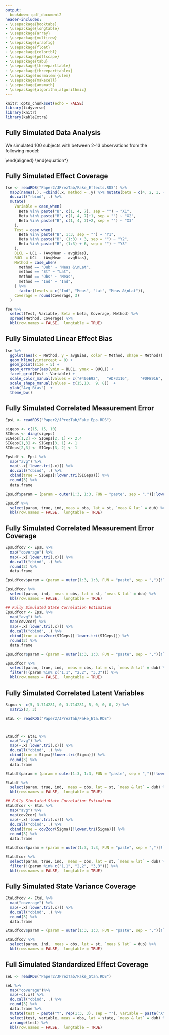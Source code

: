 ```yaml
---
output:
  bookdown::pdf_document2
header-includes:
- \usepackage{booktabs}
- \usepackage{longtable}
- \usepackage{array}
- \usepackage{multirow}
- \usepackage{wrapfig}
- \usepackage{float}
- \usepackage{colortbl}
- \usepackage{pdflscape}
- \usepackage{tabu}
- \usepackage{threeparttable}
- \usepackage{threeparttablex}
- \usepackage[normalem]{ulem}
- \usepackage{makecell}
- \usepackage{amsmath}
- \usepackage{algorithm,algorithmic}
---
```



```r
knitr::opts_chunk$set(echo = FALSE)
library(tidyverse)
library(knitr)
library(kableExtra)
```



## Fully Simulated Data Analysis

We simulated 100 subjects with between 2-13 observations from the following model:


\begin{equation*}
\begin{aligned}
\begin{bmatrix}
y_{ij1}\\
y_{ij2}\\
y_{ij3}
\end{bmatrix}
&= \begin{bmatrix}
\alpha_{ij1}\\
\alpha_{ij2}\\
\alpha_{ij3}
\end{bmatrix}
+ 
\begin{bmatrix}
\boldsymbol{x_{ij}\beta_1}\\
\boldsymbol{x_{ij}\beta_2}\\
\boldsymbol{x_{ij}\beta_3} 
\end{bmatrix} +
\begin{bmatrix}
\varepsilon_{ij1}\\
\varepsilon_{ij2}\\
\varepsilon_{ij3}
\end{bmatrix}, \ \ \ 
\begin{bmatrix}
\varepsilon_{ij1}\\
\varepsilon_{ij2}\\
\varepsilon_{ij3}
\end{bmatrix} 
\sim N(0, 
\begin{bmatrix}
15 & 2.4 & 1\\
2.4 & 15 & 1\\
1 & 1 & 10
\end{bmatrix}
)\\
\begin{bmatrix}
\alpha_{ij1}\\
\alpha_{ij2}\\
\alpha_{ij3}
\end{bmatrix} & = 
\begin{bmatrix}
\alpha_{i(j-1)1}\\
\alpha_{i(j-1)2}\\
\alpha_{i(j-1)3}
\end{bmatrix} +
\begin{bmatrix}
\eta_{ij1}\\
\eta_{ij2}\\
\eta_{ij3}
\end{bmatrix}, \ \ \
\begin{bmatrix}
\eta_{ij1}\\
\eta_{ij2}\\
\eta_{ij3}
\end{bmatrix} \sim N(0, \delta_{ij}
\begin{bmatrix}
5 & 3.7 & 0\\
3.7 & 5 & 0\\
0 & 0 & 2
\end{bmatrix}
)
\end{aligned}
\end{equation*}



## Fully Simulated Effect Coverage

```r
fse <- readRDS("Paper2/JPrezTab/Fake_Effects.RDS") %>%
  map2(names(.), ~cbind(.x, method = .y) %>% mutate(beta = c(4, 2, 1, -3, 0, 1, 0, 0, 0))) %>%
  do.call("rbind", .) %>%
  mutate(
    Variable = case_when(
      Beta %in% paste("B", c(1, 4, 7), sep = "") ~ "X1",
      Beta %in% paste("B", c(1, 4, 7)+1, sep = "") ~ "X2",
      Beta %in% paste("B", c(1, 4, 7)+2, sep = "") ~ "X3"
    ), 
    Test = case_when(
      Beta %in% paste("B", 1:3, sep = "") ~ "Y1",
      Beta %in% paste("B", (1:3) + 3, sep = "") ~ "Y2",
      Beta %in% paste("B", (1:3) + 6, sep = "") ~ "Y3"
    ),
    BLCL = LCL - (AvgMean - avgBias),
    BUCL = UCL - (AvgMean - avgBias),
    Method = case_when(
      method == "Dub" ~ "Meas &\nLat",
      method == "St" ~ "Lat",
      method == "Obs" ~ "Meas",
      method == "Ind" ~ "Ind",
    ) %>%
      factor(levels = c("Ind", "Meas", "Lat", "Meas &\nLat")),
    Coverage = round(Coverage, 3)
  )

fse %>%
  select(Test, Variable, Beta = beta, Coverage, Method) %>%
  spread(Method, Coverage) %>%
  kbl(row.names = FALSE,  longtable = TRUE)
```

## Fully Simulated Linear Effect Bias

```r
fse %>%
  ggplot(aes(x = Method, y = avgBias, color = Method, shape = Method)) +
  geom_hline(yintercept = 0) + 
  geom_point(size = 5) +
  geom_errorbar(aes(ymin = BLCL, ymax = BUCL)) +
  facet_grid(Test ~ Variable) +
  scale_color_manual(values = c("#405E92",   "#DF3116",     "#DFB916", "#409247"))  +
  scale_shape_manual(values = c(15,10,  9, 8))  +
  ylab("Avg Bias")  +
  theme_bw()
```



## Fully Simulated Correlated Measurement Error

```r
EpsL <- readRDS("Paper2/JPrezTab/Fake_Eps.RDS")

sigeps <- c(15, 15, 10)
SIGeps <- diag(sigeps)
SIGeps[1,2] <- SIGeps[2, 1] <- 2.4
SIGeps[1,3] <- SIGeps[3, 1] <- 1
SIGeps[2,3] <- SIGeps[3, 2] <- 1

EpsLdf <- EpsL %>%
  map("avg") %>%
  map(~.x[!lower.tri(.x)]) %>%
  do.call("cbind", .) %>%
  cbind(true = SIGeps[!lower.tri(SIGeps)]) %>%
  round(3) %>%
  data.frame

EpsLdf$param = (param = outer(1:3, 1:3, FUN = "paste", sep = ",")[!lower.tri(SIGeps)])

EpsLdf %>%
  select(param, true, ind, meas = obs, lat = st, `meas & lat` = dub) %>%
  kbl(row.names = FALSE,  longtable = TRUE)


```

## Fully Simulated Correlated Measurement Error Coverage

```r
EpsLdfcov <- EpsL %>%
  map("coverage") %>%
  map(~.x[!lower.tri(.x)]) %>%
  do.call("cbind", .) %>%
  round(3) %>%
  data.frame

EpsLdfcov$param = (param = outer(1:3, 1:3, FUN = "paste", sep = ",")[!lower.tri(SIGeps)])

EpsLdfcov %>%
  select(param, ind,  meas = obs, lat = st, `meas & lat` = dub) %>%
  kbl(row.names = FALSE,  longtable = TRUE)


```



```r
## Fully Simulated State Correlation Estimation
EpsLdfcor <- EpsL %>%
  map("avg") %>%
  map(cov2cor) %>%
  map(~.x[!lower.tri(.x)]) %>%
  do.call("cbind", .) %>%
  cbind(true = cov2cor(SIGeps)[!lower.tri(SIGeps)]) %>%
  round(3) %>%
  data.frame

EpsLdfcor$param = (param = outer(1:3, 1:3, FUN = "paste", sep = ",")[!lower.tri(SIGeps)])

EpsLdfcor %>%
  select(param, true, ind,  meas = obs, lat = st, `meas & lat` = dub) %>%
  filter(!(param %in% c("1,1", "2,2", "3,3"))) %>%
  kbl(row.names = FALSE,  longtable = TRUE)
```


## Fully Simulated Correlated Latent Variables

```r
Sigma <- c(5, 3.714281, 0, 3.714281, 5, 0, 0, 0, 2) %>%
  matrix(3, 3)

EtaL <- readRDS("Paper2/JPrezTab/Fake_Eta.RDS")



EtaLdf <- EtaL %>%
  map("avg") %>%
  map(~.x[!lower.tri(.x)]) %>%
  do.call("cbind", .) %>%
  cbind(true = Sigma[!lower.tri(Sigma)]) %>%
  round(3) %>%
  data.frame

EtaLdf$param = (param = outer(1:3, 1:3, FUN = "paste", sep = ",")[!lower.tri(Sigma)])

EtaLdf %>%
  select(param, true, ind,  meas = obs, lat = st, `meas & lat` = dub) %>%
  kbl(row.names = FALSE,  longtable = TRUE)


```





```r
## Fully Simulated State Correlation Estimation
EtaLdfcor <- EtaL %>%
  map("avg") %>%
  map(cov2cor) %>%
  map(~.x[!lower.tri(.x)]) %>%
  do.call("cbind", .) %>%
  cbind(true = cov2cor(Sigma)[!lower.tri(Sigma)]) %>%
  round(3) %>%
  data.frame

EtaLdfcor$param = (param = outer(1:3, 1:3, FUN = "paste", sep = ",")[!lower.tri(Sigma)])

EtaLdfcor %>%
  select(param, true, ind,  meas = obs, lat = st, `meas & lat` = dub) %>%
  filter(!(param %in% c("1,1", "2,2", "3,3"))) %>%
  kbl(row.names = FALSE,  longtable = TRUE)


```


## Fully Simulated State Variance Coverage

```r
EtaLdfcov <- EtaL %>%
  map("coverage") %>%
  map(~.x[!lower.tri(.x)]) %>%
  do.call("cbind", .) %>%
  round(3) %>%
  data.frame

EtaLdfcov$param = (param = outer(1:3, 1:3, FUN = "paste", sep = ",")[!lower.tri(SIGeps)])

EtaLdfcov %>%
  select(param, ind,  meas = obs, lat = st, `meas & lat` = dub) %>%
  kbl(row.names = FALSE,  longtable = TRUE)


```




## Full Simulated Standardized Effect Coverage

```r
seL <- readRDS("Paper2/JPrezTab/Fake_Stan.RDS")

seL %>%
  map("coverage")%>%
  map(~c(.x)) %>%
  do.call("cbind", .) %>%
  round(3) %>%
  data.frame %>%
  mutate(test = paste("Y", rep(1:3, 3), sep = ""), variable = paste("X", sort(rep(1:3, 3)), sep = "")) %>%
  select(test, variable, meas = obs, lat = state, `meas & lat` = dub) %>%
  arrange(test) %>%
  kbl(row.names = FALSE,  longtable = TRUE)
```


